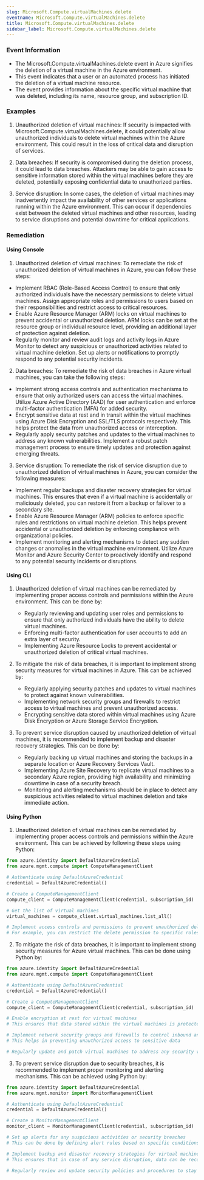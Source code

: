 ```yaml
--- 
slug: Microsoft.Compute.virtualMachines.delete
eventname: Microsoft.Compute.virtualMachines.delete
title: Microsoft.Compute.virtualMachines.delete
sidebar_label: Microsoft.Compute.virtualMachines.delete
---
```

                       
### Event Information

- The Microsoft.Compute.virtualMachines.delete event in Azure signifies the deletion of a virtual machine in the Azure environment.
- This event indicates that a user or an automated process has initiated the deletion of a virtual machine resource.
- The event provides information about the specific virtual machine that was deleted, including its name, resource group, and subscription ID.


### Examples

1. Unauthorized deletion of virtual machines: If security is impacted with Microsoft.Compute.virtualMachines.delete, it could potentially allow unauthorized individuals to delete virtual machines within the Azure environment. This could result in the loss of critical data and disruption of services.

2. Data breaches: If security is compromised during the deletion process, it could lead to data breaches. Attackers may be able to gain access to sensitive information stored within the virtual machines before they are deleted, potentially exposing confidential data to unauthorized parties.

3. Service disruption: In some cases, the deletion of virtual machines may inadvertently impact the availability of other services or applications running within the Azure environment. This can occur if dependencies exist between the deleted virtual machines and other resources, leading to service disruptions and potential downtime for critical applications.

### Remediation

#### Using Console

1. Unauthorized deletion of virtual machines: To remediate the risk of unauthorized deletion of virtual machines in Azure, you can follow these steps:

- Implement RBAC (Role-Based Access Control) to ensure that only authorized individuals have the necessary permissions to delete virtual machines. Assign appropriate roles and permissions to users based on their responsibilities and restrict access to critical resources.
- Enable Azure Resource Manager (ARM) locks on virtual machines to prevent accidental or unauthorized deletion. ARM locks can be set at the resource group or individual resource level, providing an additional layer of protection against deletion.
- Regularly monitor and review audit logs and activity logs in Azure Monitor to detect any suspicious or unauthorized activities related to virtual machine deletion. Set up alerts or notifications to promptly respond to any potential security incidents.

2. Data breaches: To remediate the risk of data breaches in Azure virtual machines, you can take the following steps:

- Implement strong access controls and authentication mechanisms to ensure that only authorized users can access the virtual machines. Utilize Azure Active Directory (AAD) for user authentication and enforce multi-factor authentication (MFA) for added security.
- Encrypt sensitive data at rest and in transit within the virtual machines using Azure Disk Encryption and SSL/TLS protocols respectively. This helps protect the data from unauthorized access or interception.
- Regularly apply security patches and updates to the virtual machines to address any known vulnerabilities. Implement a robust patch management process to ensure timely updates and protection against emerging threats.

3. Service disruption: To remediate the risk of service disruption due to unauthorized deletion of virtual machines in Azure, you can consider the following measures:

- Implement regular backups and disaster recovery strategies for virtual machines. This ensures that even if a virtual machine is accidentally or maliciously deleted, you can restore it from a backup or failover to a secondary site.
- Enable Azure Resource Manager (ARM) policies to enforce specific rules and restrictions on virtual machine deletion. This helps prevent accidental or unauthorized deletion by enforcing compliance with organizational policies.
- Implement monitoring and alerting mechanisms to detect any sudden changes or anomalies in the virtual machine environment. Utilize Azure Monitor and Azure Security Center to proactively identify and respond to any potential security incidents or disruptions.

#### Using CLI

1. Unauthorized deletion of virtual machines can be remediated by implementing proper access controls and permissions within the Azure environment. This can be done by:
   - Regularly reviewing and updating user roles and permissions to ensure that only authorized individuals have the ability to delete virtual machines.
   - Enforcing multi-factor authentication for user accounts to add an extra layer of security.
   - Implementing Azure Resource Locks to prevent accidental or unauthorized deletion of critical virtual machines.

2. To mitigate the risk of data breaches, it is important to implement strong security measures for virtual machines in Azure. This can be achieved by:
   - Regularly applying security patches and updates to virtual machines to protect against known vulnerabilities.
   - Implementing network security groups and firewalls to restrict access to virtual machines and prevent unauthorized access.
   - Encrypting sensitive data stored within virtual machines using Azure Disk Encryption or Azure Storage Service Encryption.

3. To prevent service disruption caused by unauthorized deletion of virtual machines, it is recommended to implement backup and disaster recovery strategies. This can be done by:
   - Regularly backing up virtual machines and storing the backups in a separate location or Azure Recovery Services Vault.
   - Implementing Azure Site Recovery to replicate virtual machines to a secondary Azure region, providing high availability and minimizing downtime in case of a security breach.
   - Monitoring and alerting mechanisms should be in place to detect any suspicious activities related to virtual machines deletion and take immediate action.

#### Using Python

1. Unauthorized deletion of virtual machines can be remediated by implementing proper access controls and permissions within the Azure environment. This can be achieved by following these steps using Python:

```python
from azure.identity import DefaultAzureCredential
from azure.mgmt.compute import ComputeManagementClient

# Authenticate using DefaultAzureCredential
credential = DefaultAzureCredential()

# Create a ComputeManagementClient
compute_client = ComputeManagementClient(credential, subscription_id)

# Get the list of virtual machines
virtual_machines = compute_client.virtual_machines.list_all()

# Implement access controls and permissions to prevent unauthorized deletion
# For example, you can restrict the delete permission to specific roles or users

```

2. To mitigate the risk of data breaches, it is important to implement strong security measures for Azure virtual machines. This can be done using Python by:

```python
from azure.identity import DefaultAzureCredential
from azure.mgmt.compute import ComputeManagementClient

# Authenticate using DefaultAzureCredential
credential = DefaultAzureCredential()

# Create a ComputeManagementClient
compute_client = ComputeManagementClient(credential, subscription_id)

# Enable encryption at rest for virtual machines
# This ensures that data stored within the virtual machines is protected

# Implement network security groups and firewalls to control inbound and outbound traffic
# This helps in preventing unauthorized access to sensitive data

# Regularly update and patch virtual machines to address any security vulnerabilities

```

3. To prevent service disruption due to security breaches, it is recommended to implement proper monitoring and alerting mechanisms. This can be achieved using Python by:

```python
from azure.identity import DefaultAzureCredential
from azure.mgmt.monitor import MonitorManagementClient

# Authenticate using DefaultAzureCredential
credential = DefaultAzureCredential()

# Create a MonitorManagementClient
monitor_client = MonitorManagementClient(credential, subscription_id)

# Set up alerts for any suspicious activities or security breaches
# This can be done by defining alert rules based on specific conditions or metrics

# Implement backup and disaster recovery strategies for virtual machines
# This ensures that in case of any service disruption, data can be recovered and services can be restored

# Regularly review and update security policies and procedures to stay ahead of potential threats

```


 